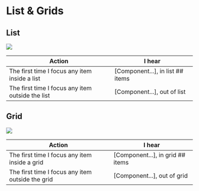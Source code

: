 
# List & Grids

## List <Android />

<img src={Grid} className="zoom-me" />

| Action                                           | I hear                           |
| ------------------------------------------------ | -------------------------------- |
| The first time I focus any item inside a list    | [Component...], in list ## items |
| The first time I focus any item outside the list | [Component...], out of list      |

## Grid <Android />

<img src={Grid} className="zoom-me" />

| Action                                           | I hear                           |
| ------------------------------------------------ | -------------------------------- |
| The first time I focus any item inside a grid    | [Component...], in grid ## items |
| The first time I focus any item outside the grid | [Component...], out of grid      |
